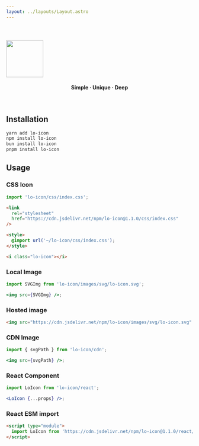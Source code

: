 ```yaml
---
layout: ../layouts/Layout.astro
---
```


<br/>

<h3 className="flex items-center justify-center">
  <img src="https://res.cloudinary.com/dvyoqkzft/image/upload/v1706073489/lokesh/lo-icon_a66jvj.svg" className="mb-0" width="100"/>
</h3>

<h4 align="center">Simple · Unique · Deep</h4>

<br/>

## Installation

```sh
yarn add lo-icon
npm install lo-icon
bun install lo-icon
pnpm install lo-icon
```

## Usage

### CSS Icon

```js
import 'lo-icon/css/index.css';
```

```html
<link
  rel="stylesheet"
  href="https://cdn.jsdelivr.net/npm/lo-icon@1.1.0/css/index.css"
/>
```

```html
<style>
  @import url('~/lo-icon/css/index.css');
</style>
```

```html
<i class="lo-icon"></i>
```

### Local Image

```jsx
import SVGImg from 'lo-icon/images/svg/lo-icon.svg';

<img src={SVGImg} />;
```

### Hosted image

```html
<img src="https://cdn.jsdelivr.net/npm/lo-icon/images/svg/lo-icon.svg" />
```

### CDN Image

```jsx
import { svgPath } from 'lo-icon/cdn';

<img src={svgPath} />;
```

### React Component

```jsx
import LoIcon from 'lo-icon/react';

<LoIcon {...props} />;
```

### React ESM import

```html
<script type="module">
  import LoIcon from 'https://cdn.jsdelivr.net/npm/lo-icon@1.1.0/react/+esm';
</script>
```

<br/>